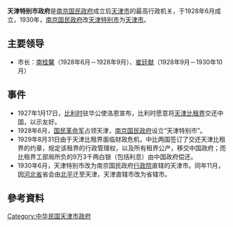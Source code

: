 '''天津特别市政府'''是[[中华民国政府|南京国民政府]]成立后[[天津市|天津市]]的最高行政机关，于1928年6月成立，1930年，[[南京国民政府|南京国民政府]]改[[天津特别市|天津特别市]]为[[天津市|天津市]]。

== 主要领导 ==
*市长：[[南桂馨|南桂馨]]（1928年6月－1928年9月）、[[崔廷献|崔廷献]]（1928年9月－1930年10月）

== 事件 ==
* 1927年1月17日，[[比利时|比利时]]驻华公使洛恩宣布，比利时愿意将[[天津比租界|天津比租界]]交还中国，以示友好。
* 1928年6月，[[国民革命军|国民革命军]]占领天津，[[南京国民政府|南京国民政府]]设立“天津特别市”。
* 1929年8月31日由于天津比租界面临财政危机，中比两国签订了交还天津比租界的约章，规定该租界的行政管理权，以及所有租界公产，移交中国政府；而比租界工部局所负的9万3千两白银（包括利息）由中国政府偿还。
* 1930年6月，天津特别市改为南京国民政府[[中华民国行政院|行政院]]直辖的天津市。同年11月，因[[河北省|河北省]]省会由[[北平|北平]]迁至天津，天津直辖市改为省辖市。

== 參考資料 ==
{{Reflist}}

{{serial|先前機關|[[北洋政府|北洋政府]]<br />[[天津县政府|天津县政府]]|[[天津市|天津市]][[最高行政机关|最高行政机关]]<br />(1928年6月至(1930年)|後繼機關|[[南京国民政府|南京国民政府]]<br />[[天津市政府_(中华民国)|天津市政府]]}}

{{天津近代历史文化专题}}
{{天津市市长}}
[[Category:中华民国天津市政府|Category:中华民国天津市政府]]